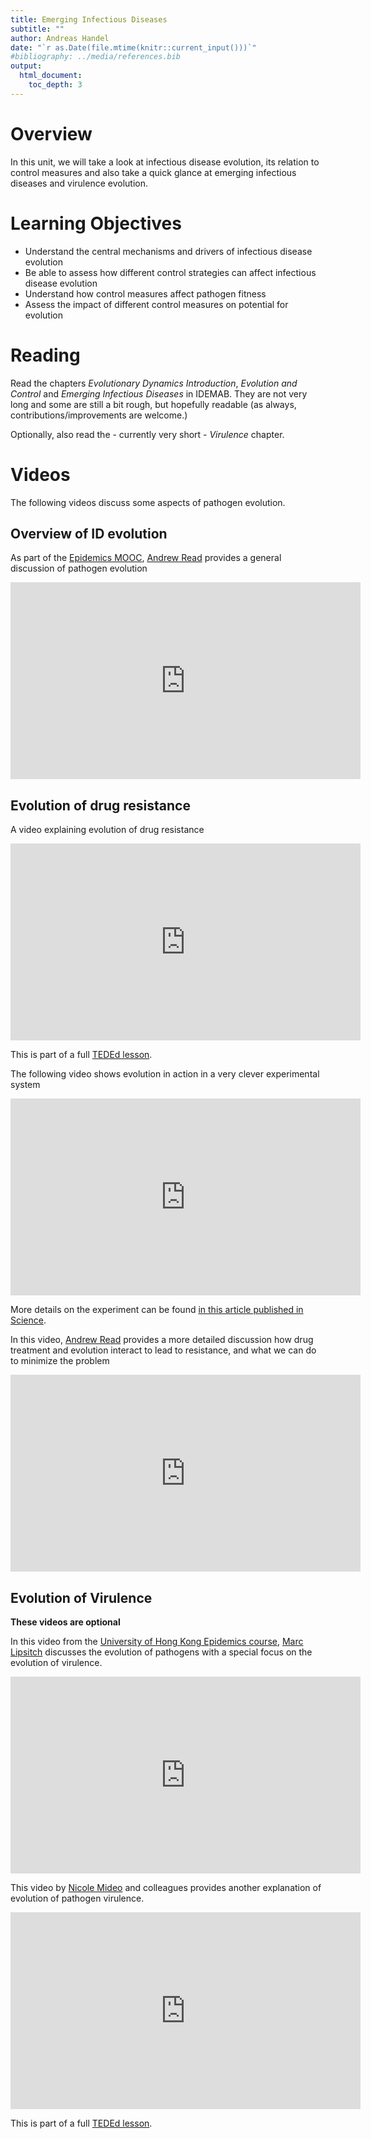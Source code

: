 ```yaml
---
title: Emerging Infectious Diseases
subtitle: ""
author: Andreas Handel
date: "`r as.Date(file.mtime(knitr::current_input()))`"
#bibliography: ../media/references.bib
output: 
  html_document:
    toc_depth: 3
---
```



# Overview

In this unit, we will take a look at infectious disease evolution, its relation to control measures and also take a quick glance at emerging infectious diseases and virulence evolution.

# Learning Objectives

* Understand the central mechanisms and drivers of infectious disease evolution
* Be able to assess how different control strategies can affect infectious disease evolution
* Understand how control measures affect pathogen fitness
* Assess the impact of different control measures on potential for evolution



# Reading

Read the chapters _Evolutionary Dynamics Introduction_, _Evolution and Control_ and _Emerging Infectious Diseases_ in IDEMAB. They are not very long and some are still a bit rough, but hopefully readable (as always, contributions/improvements are welcome.)

Optionally, also read the - currently very short - _Virulence_ chapter.


# Videos 

The following videos discuss some aspects of pathogen evolution.


## Overview of ID evolution 

As part of the [Epidemics MOOC](https://www.coursera.org/learn/epidemics), [Andrew Read](http://www.thereadgroup.net/) provides a general discussion of pathogen evolution  

<p>
<iframe width="560" height="315" src="https://www.youtube.com/embed/65CjpOz7QNA" frameborder="0" allowfullscreen></iframe>
</p>


## Evolution of drug resistance
A video explaining evolution of drug resistance

<p>
<iframe width="560" height="315" src="https://www.youtube.com/embed/znnp-Ivj2ek" frameborder="0" allowfullscreen></iframe>
</p>

This is part of a full [TEDEd lesson](http://ed.ted.com/lessons/how-antibiotics-become-resistant-over-time-kevin-wu).


The following video shows evolution in action in a very clever experimental system 

<p>
<iframe width="560" height="315" src="https://www.youtube.com/embed/yybsSqcB7mE" frameborder="0" allowfullscreen></iframe>
</p>

More details on the experiment can be found [in this article published in Science](http://science.sciencemag.org/content/353/6304/1147).


In this video, [Andrew Read](http://www.thereadgroup.net/) provides a more detailed discussion how drug treatment and evolution interact to lead to resistance, and what we can do to minimize the problem  

<p>
<iframe width="560" height="315" src="https://www.youtube.com/embed/cGsMCwajs7I" frameborder="0" allowfullscreen></iframe>
</p>


## Evolution of Virulence

**These videos are optional**

In this video from the  [University of Hong Kong Epidemics course](https://www.edx.org/course/epidemics-hkux-hku01x-0), [Marc Lipsitch](https://www.hsph.harvard.edu/marc-lipsitch/) discusses the evolution of pathogens with a special focus on the evolution of virulence. 

<p>
<iframe width="560" height="315" src="https://www.youtube.com/embed/ERazkajbeWg" frameborder="0" allowfullscreen></iframe>
</p>

This video by [Nicole Mideo](http://mideo.eeb.utoronto.ca/) and colleagues provides another explanation of evolution of pathogen virulence.

<p>
<iframe width="560" height="315" src="https://www.youtube.com/embed/yxonJTWhBJQ" frameborder="0" allowfullscreen></iframe>
</p>

This is part of a full [TEDEd lesson](http://ed.ted.com/lessons/how-do-germs-spread-and-why-do-they-make-us-sick-yannay-khaikin-and-nicole-mideo).
